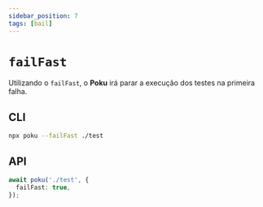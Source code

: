```yaml
---
sidebar_position: 7
tags: [bail]
---
```


# `failFast`

Utilizando o `failFast`, o **Poku** irá parar a execução dos testes na primeira falha.

## CLI

```bash
npx poku --failFast ./test
```

## API

```ts
await poku('./test', {
  failFast: true,
});
```
